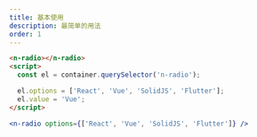 ```yaml
---
title: 基本使用
description: 最简单的用法
order: 1
---
```


```html
<n-radio></n-radio>
<script>
  const el = container.querySelector('n-radio');

  el.options = ['React', 'Vue', 'SolidJS', 'Flutter'];
  el.value = 'Vue';
</script>
```

```jsx
<n-radio options={['React', 'Vue', 'SolidJS', 'Flutter']} />
```
